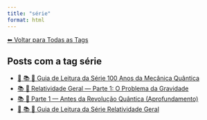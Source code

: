 ```yaml
---
title: "série"
format: html
---
```


[⬅ Voltar para Todas as Tags](../tags.qmd)

## Posts com a tag **série**

- [🧭 📚 🧬 Guia de Leitura da Série 100 Anos da Mecânica Quântica](/posts/fisica/guia-100-anos-mecanica-quantica.html)
- [📚 🌠 Relatividade Geral — Parte 1: O Problema da Gravidade](/posts/fisica/relatividade-geral-parte1.html)
- [📚 🧬 Parte 1 — Antes da Revolução Quântica (Aprofundamento)](/posts/fisica/parte-1-mecanica-quantica.html)
- [🧭 📚 🌠 Guia de Leitura da Série Relatividade Geral](/posts/fisica/guia-relatividade-geral.html)
